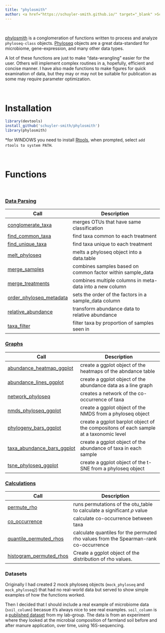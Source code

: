 ```yaml
---
title: "phylosmith"
author: <a href="https://schuyler-smith.github.io/" target="_blank" >Schuyler D. Smith</a>
---
```


<br>

<a href="https://github.com/schuyler-smith/phylosmith" targe="_blank" >phylosmith</a> is a conglomeration of functions written to process and analyze `phyloseq-class` objects. <a href="https://joey711.github.io/phyloseq/" targe="_blank" >Phyloseq</a> objects are a great data-standard for microbiome, gene-expression, and many other data types.

A lot of these functions are just to make "data-wrangling" easier for the user. Others will implement complex routines in a, hopefully, efficient and concise manner. I have also made functions to make figures for quick examination of data, but they may or may not be suitable for publication as some may require parameter optimization.

<br>

# Installation
```r
library(devtools)
install_github('schuyler-smith/phylosmith')
library(phylosmith)
```
\*for WINDOWS you need to install <a href="https://cran.r-project.org/bin/windows/Rtools/" target="_blank" >Rtools</a>, when prompted, select `add rtools to system PATH`.

<br>

# Functions

<br>

### [Data Parsing][dapa]
Call | Description
-------------------- | ------------------------------------------------------------
[conglomerate_taxa](data_parsing.html#conglomerate_taxa) | merges OTUs that have same classification
[find_common_taxa](data_parsing.html#find_common_taxa) | find taxa common to each treatment
[find_unique_taxa](data_parsing.html#find_unique_taxa) | find taxa unique to each treatment
[melt_phyloseq](data_parsing.html#melt_phyloseq) | melts a phyloseq object into a data.table
[merge_samples](data_parsing.html#merge_samples) | combines samples based on common factor within sample_data
[merge_treatments](data_parsing.html#merge_treatments) | combines multiple columns in meta-data into a new column
[order_phyloseq_metadata](data_parsing.html#order_phyloseq_metadata) | sets the order of the factors in a sample_data column
[relative_abundance](data_parsing.html#relative_abundance) | transform abundance data to relative abundance
[taxa_filter](data_parsing.html#taxa_filter) | filter taxa by proportion of samples seen in

### [Graphs][grap]
Call | Description
-------------------- | ------------------------------------------------------------
[abundance_heatmap_ggplot](graphs.html#abundance_heatmap_ggplot) | create a ggplot object of the heatmaps of the abndance table
[abundance_lines_ggplot](graphs#abundance_lines_ggplot) | create a ggplot object of the abundance data as a line graph
[network_phyloseq](graphs#network_phyloseq) | creates a network of the co-occurrence of taxa
[nmds_phyloseq_ggplot](graphs#nmds_phyloseq_ggplot)  | create a ggplot object of the NMDS from a phyloseq object
[phylogeny_bars_ggplot](graphs#phylogeny_bars_ggplot) | create a ggplot barplot object of the compositons of each sample at a taxonomic level
[taxa_abundance_bars_ggplot](graphs#taxa_abundance_bars_ggplot) | create a ggplot object of the abundance of taxa in each sample
[tsne_phyloseq_ggplot](graphs#tsne_phyloseq_ggplot)  | create a ggplot object of the t-SNE from a phyloseq object

### [Calculations][calc]
Call | Description
-------------------- | ------------------------------------------------------------
[permute_rho](calculations#permute_rho) | runs permutations of the otu_table to calculate a significant $\rho$ value
[co_occurrence](calculations#co_occurrence) | calculate co-occurrence between taxa
[quantile_permuted_rhos](calculations#quantile_permuted_rhos) | calculate quantiles for the permuted rho values from the Spearman-rank co-occurrence
[histogram_permuted_rhos](calculations#histogram_permuted_rhos) | Create a ggplot object of the distribution of rho values.

### Datasets
Originally I had created 2 mock phyloseq objects (`mock_phyloseq` and `mock_phyloseq2`) that had no real-world data but served to show simple examples of how the functions worked. 

Then I decided that I should include a real example of microbiome data (`soil_column`) becasue it's always nice to see real examples. `soil_column` is a <a href="https://www.frontiersin.org/articles/10.3389/fmicb.2018.03197/full" target="_blank" >published dataset</a>  from my lab-group. The data is from an experiment where they looked at the microbial composition of farmland soil before and after manure application, over time, using 16S-sequencing.


[dapa]:data_parsing.html
[grap]:graphs.html
[calc]:calculations.html

